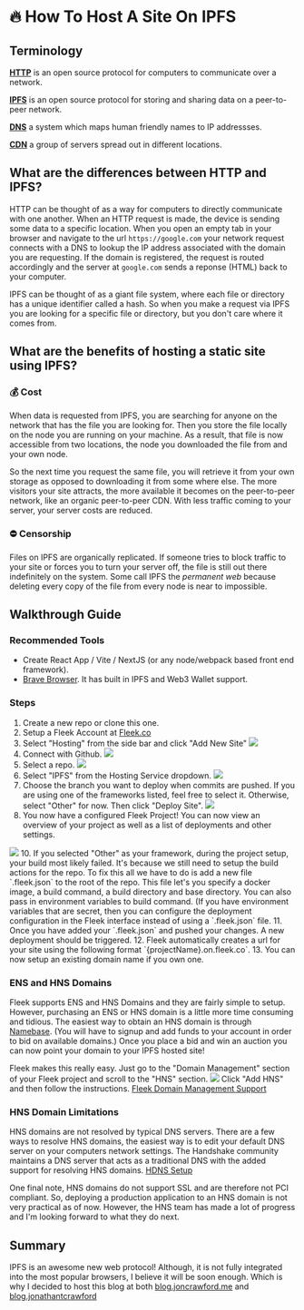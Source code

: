 





# 🔥 How To Host A Site On IPFS

## Terminology

**[HTTP](https://developer.mozilla.org/en-US/docs/Web/HTTP)** is an open source protocol for computers to communicate over a network.

**[IPFS](https://ipfs.io/)** is an open source protocol for storing and sharing data on a peer-to-peer network.

**[DNS](https://developer.mozilla.org/en-US/docs/Glossary/DNS)** a system which maps human friendly names to IP addressses.

**[CDN](https://developer.mozilla.org/en-US/docs/Glossary/CDN)** a group of servers spread out in different locations.

## What are the differences between HTTP and IPFS?

HTTP can be thought of as a way for computers to directly communicate with one another. When an HTTP request is made, the device is sending some data to a specific location.
When you open an empty tab in your browser and navigate to the url `https://google.com` your network request connects with a DNS to lookup the IP address associated with the domain you are requesting.
If the domain is registered, the request is routed accordingly and the server at `google.com` sends a reponse (HTML) back to your computer.

IPFS can be thought of as a giant file system, where each file or directory has a unique identifier called a hash. So when you make a request via IPFS you are looking for a specific file or directory, but you don't care where it comes from.

## What are the benefits of hosting a static site using IPFS?

### 💰 Cost

When data is requested from IPFS, you are searching for anyone on the network that has the file you are looking for. 
Then you store the file locally on the node you are running on your machine.
As a result, that file is now accessible from two locations, the node you downloaded the file from and your own node.

So the next time you request the same file, you will retrieve it from your own storage as opposed to downloading it from some where else.
The more visitors your site attracts, the more available it becomes on the peer-to-peer network, like an organic peer-to-peer CDN.
With less traffic coming to your server, your server costs are reduced.

### ⛔️ Censorship

Files on IPFS are organically replicated. If someone tries to block traffic to your site or forces you to turn your server off, the file is still out there indefinitely on the system.
Some call IPFS the *permanent web* because deleting every copy of the file from every node is near to impossible.




## Walkthrough Guide

### Recommended Tools
- Create React App / Vite / NextJS (or any node/webpack based front end framework).
- [Brave Browser](https://brave.com/). It has built in IPFS and Web3 Wallet support.


### Steps
1. Create a new repo or clone this one. <a href="https://github.com/jonathantcrawford/blog" target="_blank"><FontAwesomeIcon icon={faGithub}/></a>
2. Setup a Fleek Account at [Fleek.co](https://fleek.co/)
3. Select "Hosting" from the side bar and click "Add New Site"
   <img src={Screenshot_1URL}/>
4. Connect with Github.
   <img src={Screenshot_2URL}/>
5. Select a repo.
   <img src={Screenshot_3URL}/>
6. Select "IPFS" from the Hosting Service dropdown.
   <img src={Screenshot_4URL}/>
7. Choose the branch you want to deploy when commits are pushed. 
   If you are using one of the frameworks listed, feel free to select it. Otherwise, select "Other" for now. Then click "Deploy Site".
   <img src={Screenshot_5URL}/>
8. You now have a configured Fleek Project! You can now view an overview of your project as well as a list of deployments and other settings.
  <img src={Screenshot_6URL}/>
10. If you selected "Other" as your framework, during the project setup, your build most likely failed. It's because we still need to setup the build actions for the repo.
    To fix this all we have to do is add a new file `.fleek.json` to the root of the repo.
    <CodeSnippet string={`{
        "build": {
            "image": "node:16",
            "command": "yarn && yarn build && echo $SOME_ENV",
            "publicDir": "dist",
            "baseDir": ".",
            "environment": {
                "SOME_ENV": "Build finished!"
            }
        }
    }`}/>
    This file let's you specify a docker image, a build command, a build directory and base directory. You can also pass in environment variables to build command.
    (If you have environment variables that are secret, then you can configure the deployment configuration in the Fleek interface instead of using a `.fleek.json` file.
11. Once you have added your `.fleek.json` and pushed your changes. A new deployment should be triggered.
12. Fleek automatically creates a url for your site using the following format `{projectName}.on.fleek.co`.
13. You can now setup an existing domain name if you own one.


### ENS and HNS Domains
Fleek supports ENS and HNS Domains and they are fairly simple to setup.
However, purchasing an ENS or HNS domain is a little more time consuming and tidious.
The easiest way to obtain an HNS domain is through [Namebase](https://www.namebase.io/).
(You will have to signup and add funds to your account in order to bid on available domains.)
Once you place a bid and win an auction you can now point your domain to your IPFS hosted site!

Fleek makes this really easy. Just go to the "Domain Management" section of your Fleek project and scroll to the "HNS" section.
<img src={Screenshot_7URL}/>
Click "Add HNS" and then follow the instructions. [Fleek Domain Management Support](https://docs.fleek.co/domain-management/hns-domains/)

### HNS Domain Limitations
HNS domains are not resolved by typical DNS servers.
There are a few ways to resolve HNS domains, the easiest way is to edit your default DNS server on your computers network settings.
The Handshake community maintains a DNS server that acts as a traditional DNS with the added support for resolving HNS domains. [HDNS Setup](https://www.hdns.io/#macos)

One final note, HNS domains do not support SSL and are therefore not PCI compliant. 
So, deploying a production application to an HNS domain is not very practical as of now.
However, the HNS team has made a lot of progress and I'm looking forward to what they do next.


## Summary
IPFS is an awesome new web protocol! Although, it is not fully integrated into the most popular browsers, I believe it will be soon enough.
Which is why I decided to host this blog at both [blog.joncrawford.me](https://blog.joncrawford.me) and [blog.jonathantcrawford](http://blog.jonathantcrawford)
